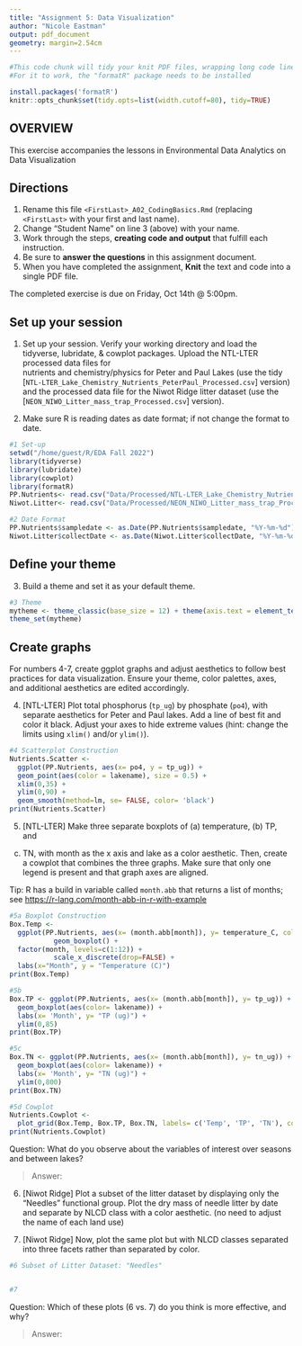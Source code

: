 ```yaml
---
title: "Assignment 5: Data Visualization"
author: "Nicole Eastman"
output: pdf_document
geometry: margin=2.54cm
---
```


```r
#This code chunk will tidy your knit PDF files, wrapping long code lines
#For it to work, the "formatR" package needs to be installed

install.packages('formatR')
knitr::opts_chunk$set(tidy.opts=list(width.cutoff=80), tidy=TRUE)
```

## OVERVIEW

This exercise accompanies the lessons in Environmental Data Analytics on Data Visualization 

## Directions
1. Rename this file `<FirstLast>_A02_CodingBasics.Rmd` (replacing `<FirstLast>` with your first and last name).
2. Change "Student Name" on line 3 (above) with your name.
3. Work through the steps, **creating code and output** that fulfill each instruction.
4. Be sure to **answer the questions** in this assignment document.
5. When you have completed the assignment, **Knit** the text and code into a single PDF file.

The completed exercise is due on Friday, Oct 14th @ 5:00pm.



## Set up your session 
1. Set up your session. Verify your working directory and load the tidyverse, 
lubridate, & cowplot packages. Upload the NTL-LTER processed data files for  
nutrients and chemistry/physics for Peter and Paul Lakes (use the tidy 
[`NTL-LTER_Lake_Chemistry_Nutrients_PeterPaul_Processed.csv`] version) and 
the processed data file for the Niwot Ridge litter dataset (use the
[`NEON_NIWO_Litter_mass_trap_Processed.csv`] version). 

2. Make sure R is reading dates as date format; if not change the format to date.

```r
#1 Set-up
setwd("/home/guest/R/EDA Fall 2022")
library(tidyverse)
library(lubridate)
library(cowplot)
library(formatR)
PP.Nutrients<- read.csv("Data/Processed/NTL-LTER_Lake_Chemistry_Nutrients_PeterPaul_Processed.csv")
Niwot.Litter<- read.csv("Data/Processed/NEON_NIWO_Litter_mass_trap_Processed.csv")

#2 Date Format
PP.Nutrients$sampledate <- as.Date(PP.Nutrients$sampledate, "%Y-%m-%d")
Niwot.Litter$collectDate <- as.Date(Niwot.Litter$collectDate, "%Y-%m-%d")

```
## Define your theme
3. Build a theme and set it as your default theme.

```r
#3 Theme
mytheme <- theme_classic(base_size = 12) + theme(axis.text = element_text(color = "black"), legend.position = "top")
theme_set(mytheme)

```

## Create graphs
For numbers 4-7, create ggplot graphs and adjust aesthetics to follow best 
practices for data visualization. Ensure your theme, color palettes, axes, 
and additional aesthetics are edited accordingly.

4. [NTL-LTER] Plot total phosphorus (`tp_ug`) by phosphate (`po4`), with 
separate aesthetics for Peter and Paul lakes. Add a line of best fit and 
color it black. Adjust your axes to hide extreme values (hint: change the 
limits using `xlim()` and/or `ylim()`).

```r
#4 Scatterplot Construction
Nutrients.Scatter <- 
  ggplot(PP.Nutrients, aes(x= po4, y = tp_ug)) + 
  geom_point(aes(color = lakename), size = 0.5) +
  xlim(0,35) +
  ylim(0,90) +
  geom_smooth(method=lm, se= FALSE, color= 'black')
print(Nutrients.Scatter)

```


5. [NTL-LTER] Make three separate boxplots of (a) temperature, (b) TP, and 
(c) TN, with month as the x axis and lake as a color aesthetic. Then, create 
a cowplot that combines the three graphs. Make sure that only one legend is 
present and that graph axes are aligned. 

Tip: R has a build in variable called `month.abb` that returns a list of months;
see <https://r-lang.com/month-abb-in-r-with-example>

```r
#5a Boxplot Construction
Box.Temp <- 
  ggplot(PP.Nutrients, aes(x= (month.abb[month]), y= temperature_C, color= lakename)) +
           geom_boxplot() +
  factor(month, levels=c(1:12)) +
           scale_x_discrete(drop=FALSE) +
  labs(x="Month", y = "Temperature (C)")
print(Box.Temp)

#5b
Box.TP <- ggplot(PP.Nutrients, aes(x= (month.abb[month]), y= tp_ug)) +
  geom_boxplot(aes(color= lakename)) +
  labs(x= 'Month', y= "TP (ug)") +
  ylim(0,85)
print(Box.TP)

#5c
Box.TN <- ggplot(PP.Nutrients, aes(x= (month.abb[month]), y= tn_ug)) +
  geom_boxplot(aes(color= lakename)) +
  labs(x= 'Month', y= "TN (ug)") +
  ylim(0,800)
print(Box.TN)

#5d Cowplot
Nutrients.Cowplot <- 
  plot_grid(Box.Temp, Box.TP, Box.TN, labels= c('Temp', 'TP', 'TN'), common.legend= TRUE)
print(Nutrients.Cowplot)

```

Question: What do you observe about the variables of interest over seasons 
and between lakes? 

> Answer: 

6. [Niwot Ridge] Plot a subset of the litter dataset by displaying only the 
"Needles" functional group. Plot the dry mass of needle litter by date and 
separate by NLCD class with a color aesthetic. (no need to adjust the name 
of each land use)

7. [Niwot Ridge] Now, plot the same plot but with NLCD classes separated into 
three facets rather than separated by color. 

```r
#6 Subset of Litter Dataset: "Needles"


#7


```
Question: Which of these plots (6 vs. 7) do you think is more effective, and why? 

> Answer: